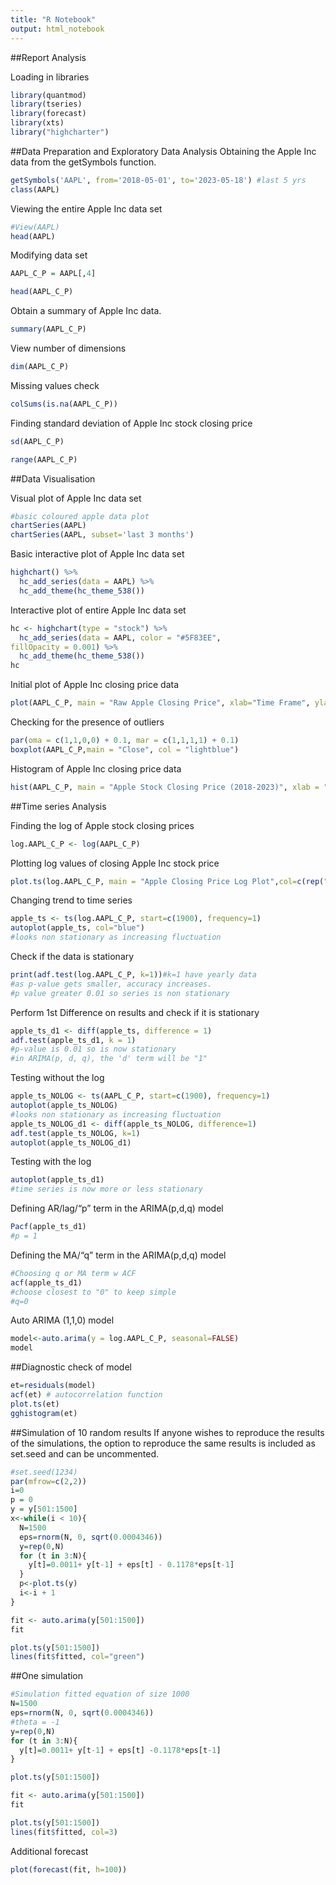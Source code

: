 ---
title: "R Notebook"
output: html_notebook
---

##Report Analysis

Loading in libraries
```{r}
library(quantmod)
library(tseries)
library(forecast)
library(xts)
library("highcharter")
```

##Data Preparation and Exploratory Data Analysis
Obtaining the Apple Inc data from the getSymbols function.
```{r}
getSymbols('AAPL', from='2018-05-01', to='2023-05-18') #last 5 yrs
class(AAPL)
```

Viewing the entire Apple Inc data set
```{r}
#View(AAPL)
head(AAPL)
```

Modifying data set
```{r}
AAPL_C_P = AAPL[,4]
```

```{r}
head(AAPL_C_P)
```

Obtain a summary of Apple Inc data.
```{r}
summary(AAPL_C_P)
```

View number of dimensions
```{r}
dim(AAPL_C_P)
```

Missing values check
```{r}
colSums(is.na(AAPL_C_P))
```

Finding standard deviation of Apple Inc stock closing price
```{r}
sd(AAPL_C_P)
```

```{r}
range(AAPL_C_P)
```


##Data Visualisation

Visual plot of Apple Inc data set
```{r}
#basic coloured apple data plot
chartSeries(AAPL)
chartSeries(AAPL, subset='last 3 months')
```

Basic interactive plot of Apple Inc data set
```{r}
highchart() %>%
  hc_add_series(data = AAPL) %>%
  hc_add_theme(hc_theme_538())
```

Interactive plot of entire Apple Inc data set
```{r}
hc <- highchart(type = "stock") %>%
  hc_add_series(data = AAPL, color = "#5F83EE",
fillOpacity = 0.001) %>%
  hc_add_theme(hc_theme_538())
hc
```

Initial plot of Apple Inc closing price data
```{r}
plot(AAPL_C_P, main = "Raw Apple Closing Price", xlab="Time Frame", ylab = "Stock Price", col="blue") 
```

Checking for the presence of outliers
```{r}
par(oma = c(1,1,0,0) + 0.1, mar = c(1,1,1,1) + 0.1)
boxplot(AAPL_C_P,main = "Close", col = "lightblue")
```

Histogram of Apple Inc closing price data
```{r}
hist(AAPL_C_P, main = "Apple Stock Closing Price (2018-2023)", xlab = "Closing Price", xlim = c(min(AAPL_C_P) - 1 ,max(AAPL_C_P) + 1), col = "pink", border = "#263238", breaks = 50)
```


##Time series Analysis

Finding the log of Apple stock closing prices
```{r}
log.AAPL_C_P <- log(AAPL_C_P)
```

Plotting log values of closing Apple Inc stock price
```{r}
plot.ts(log.AAPL_C_P, main = "Apple Closing Price Log Plot",col=c(rep("blue")))
```

Changing trend to time series
```{r}
apple_ts <- ts(log.AAPL_C_P, start=c(1900), frequency=1)
autoplot(apple_ts, col="blue")
#looks non stationary as increasing fluctuation
```

Check if the data is stationary
```{r}
print(adf.test(log.AAPL_C_P, k=1))#k=1 have yearly data
#as p-value gets smaller, accuracy increases.
#p value greater 0.01 so series is non stationary
```

Perform 1st Difference on results and check if it is stationary
```{r}
apple_ts_d1 <- diff(apple_ts, difference = 1)
adf.test(apple_ts_d1, k = 1)
#p-value is 0.01 so is now stationary
#in ARIMA(p, d, q), the 'd' term will be "1"
```

Testing without the log
```{r}
apple_ts_NOLOG <- ts(AAPL_C_P, start=c(1900), frequency=1)
autoplot(apple_ts_NOLOG)
#looks non stationary as increasing fluctuation
apple_ts_NOLOG_d1 <- diff(apple_ts_NOLOG, difference=1)
adf.test(apple_ts_NOLOG, k=1)
autoplot(apple_ts_NOLOG_d1)
```

Testing with the log
```{r}
autoplot(apple_ts_d1)
#time series is now more or less stationary
```

Defining AR/lag/"p" term in the ARIMA(p,d,q) model
```{r}
Pacf(apple_ts_d1)
#p = 1
```

Defining the MA/"q" term in the ARIMA(p,d,q) model
```{r}
#Choosing q or MA term w ACF
acf(apple_ts_d1)
#choose closest to "0" to keep simple
#q=0
```
Auto ARIMA (1,1,0) model
```{r}
model<-auto.arima(y = log.AAPL_C_P, seasonal=FALSE)
model
```

##Diagnostic check of model
```{r}
et=residuals(model)
acf(et) # autocorrelation function
plot.ts(et)
gghistogram(et)
```

##Simulation of 10 random results
If anyone wishes to reproduce the results of the simulations, the option to reproduce the same results is included as set.seed and can be uncommented.
```{r}
#set.seed(1234)
par(mfrow=c(2,2))
i=0
p = 0
y = y[501:1500]
x<-while(i < 10){
  N=1500
  eps=rnorm(N, 0, sqrt(0.0004346))
  y=rep(0,N)
  for (t in 3:N){
    y[t]=0.0011+ y[t-1] + eps[t] - 0.1178*eps[t-1]
  }
  p<-plot.ts(y)
  i<-i + 1
}
```

```{r}
fit <- auto.arima(y[501:1500])
fit
```

```{r}
plot.ts(y[501:1500])
lines(fit$fitted, col="green")
```

##One simulation
```{r}
#Simulation fitted equation of size 1000
N=1500
eps=rnorm(N, 0, sqrt(0.0004346))
#theta = -1
y=rep(0,N)
for (t in 3:N){
  y[t]=0.0011+ y[t-1] + eps[t] -0.1178*eps[t-1]
}
```

```{r}
plot.ts(y[501:1500])
```

```{r}
fit <- auto.arima(y[501:1500])
fit
```

```{r}
plot.ts(y[501:1500])
lines(fit$fitted, col=3)
```
Additional forecast
```{r}
plot(forecast(fit, h=100))
```
